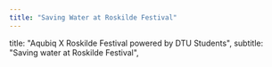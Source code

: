 ```yaml
---
title: "Saving Water at Roskilde Festival"
---
```


<!-- # Saving Water at Roskilde Festival -->

title: "Aqubiq X Roskilde Festival powered by DTU Students",
subtitle: "Saving water at Roskilde Festival",
